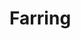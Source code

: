 
# Farring
<ProjectDetails
  floatRight
  region="Crownlands"
  house="House Farring"
  type="Keep"
  status="Completed"
  warp="undefined"
  projectLead="BantyRooster"
  dateStarted="2015-08-28T07:00:00+00:00"
  dateCompleted="2015-08-28T07:00:00+00:00"
/>
